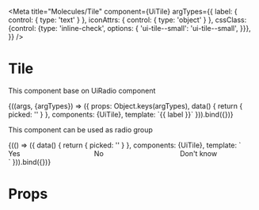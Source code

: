 
<Meta
  title="Molecules/Tile"
  component={UiTile}
  argTypes={{
      label: { control: { type: 'text' } },
      iconAttrs: { control: { type: 'object' } },
      cssClass: {control: {type: 'inline-check', options: {
        'ui-tile--small': 'ui-tile--small',
      }}},
    }}
/>

# Tile

This component base on UiRadio component

<Canvas>
  <Story
    name="Common"
    height="200px"
    args={{
      label: 'Yes',
      iconAttrs: {icon: 'check'},
      id: 'present',
      value: 'present'
    }}
  >
    {((args, {argTypes}) => ({
      props: Object.keys(argTypes),
      data() {
        return {
          picked: ''
        }
      },
      components: {UiTile},
      template: `<UiTile
        v-model="picked"
        :id="id"
        :value="value"
        :iconAttrs="iconAttrs"
        :class="cssClass"
        style="width: 272px;"
      >{{ label }}</UiTile>`
    })).bind({})}
  </Story>
</Canvas>

This component can be used as radio group

<Canvas>
  <Story
    name="Multiple tiles"
    height="200px"
  >
    {(() => ({
      data() {
        return {
          picked: ''
        }
      },
      components: {UiTile},
      template: `<div style="max-width: 560px; display: flex;">
        <UiTile
          v-model="picked"
          value="present"
          name="answer"
          id="present"
          :iconAttrs="{icon: 'check'}"
          style="flex: 1 1 33%; margin: 0 1rem 0 0;"
        >Yes</UiTile>
        <UiTile
          v-model="picked"
          value="absent"
          name="answer"
          id="absent"
          :iconAttrs="{icon: 'cross'}"
          style="flex: 1 1 33%; margin: 0 1rem 0 0;"
        >No</UiTile>
        <UiTile
          v-model="picked"
          value="unknown"
          name="answer"
          id="unknown"
          :iconAttrs="{icon: 'arrowRight'}"
          style="flex: 1 1 33%;"
        >Don't know</UiTile>
      </div>`
    })).bind({})}
  </Story>
</Canvas>

# Props

<Props of={UiTile} />
